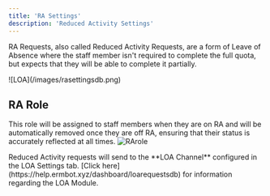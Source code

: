 ```yaml
---
title: 'RA Settings'
description: 'Reduced Activity Settings'
---
```


RA Requests, also called Reduced Activity Requests, are a form of Leave of Absence where the staff member isn't required to complete the full quota, but expects that they will be able to complete it partially.&#x20;

<Frame caption="RA Settings - ermbot.xyz">
  ![LOA](/images/rasettingsdb.png)
</Frame>

## RA Role

This role will be assigned to staff members when they are on RA and will be automatically removed once they are off RA, ensuring that their status is accurately reflected at all times.
![RArole](/images/raroledb.png)

<Note>
  Reduced Activity requests will send to the **LOA Channel** configured in the LOA Settings tab. [Click here](https://help.ermbot.xyz/dashboard/loarequestsdb) for information regarding the LOA Module.
</Note>